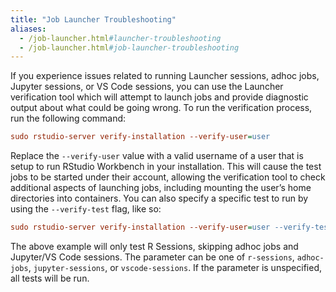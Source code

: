 ```yaml
---
title: "Job Launcher Troubleshooting"
aliases:
  - /job-launcher.html#launcher-troubleshooting
  - /job-launcher.html#job-launcher-troubleshooting
---
```


If you experience issues related to running Launcher sessions, adhoc jobs, Jupyter sessions, or VS Code sessions, you can use the Launcher verification tool which will attempt to launch jobs and provide diagnostic output about what could be going wrong. To run the verification process, run the following command:

```ini
sudo rstudio-server verify-installation --verify-user=user
```

Replace the `--verify-user` value with a valid username of a user that is setup to run RStudio Workbench in your installation. This will cause the test jobs to be started under their account, allowing the verification tool to check additional aspects of launching jobs, including mounting the user's home directories into containers. You can also specify a specific test to run by using the `--verify-test` flag, like so:

```ini
sudo rstudio-server verify-installation --verify-user=user --verify-test=r-sessions
```

The above example will only test R Sessions, skipping adhoc jobs and Jupyter/VS Code sessions. The parameter can be one of `r-sessions`, `adhoc-jobs`, `jupyter-sessions`, or `vscode-sessions`. If the parameter is unspecified, all tests will be run.
